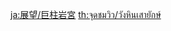 {{Viewpoint
|id      = 127
|title   = The Court of Pillars
|title2  = The Chasm: Underground Mines
|poi     = Chasm Nail
|area    = The Chasm: Underground Mines
|region  = Liyue
|note    = This viewpoint will only appear after completing [[Valor's Afterglow: The Faint Light Remembered]]. Its entry is also hidden in the Archive before it is collected. The speaker of this viewpoint is most likely [[Zhiqiong]].
|text    = "Despite the Traveler's warnings, I still followed in {{MC|his|her}} footsteps to arrive at this place."<br />"I can barely comprehend the sight of this huge sky-blue crystal pillar before me. It cannot be from this continent — only the heavens, with which it shares its shade, could have been its home."<br />"I have decided to explore deeper within through secret paths to uncover its secrets... I wonder how far I can press on, and what further records I shall leave behind..."
|image   = Viewpoint The Court of Pillars.png
|map     = Viewpoint Location The Court of Pillars.png
}}

[[ja:展望/巨柱岩宮]]
[[th:จุดชมวิว/วังหินเสายักษ์]]